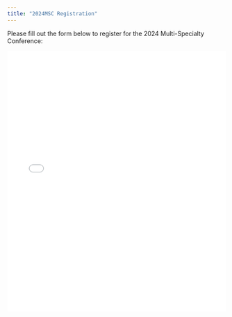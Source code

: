 ```yaml
---
title: "2024MSC Registration"
---
```


Please fill out the form below to register for the 2024 Multi-Specialty Conference:

<iframe src="registration_form.html" width="100%" height="600" frameborder="0" marginheight="0" marginwidth="0">

Loading…

</iframe>
